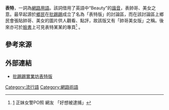 {{增加來源|time=2015-01-26T11:54:39+00:00}}

'''表特'''，一詞為[[網路用語|網路用語]]。該詞借用了英語中“Beauty”的[[諧音_(語言學)|諧音]]，表帥哥、美女之意。最早起源於[[鄉民_(網路用語)|鄉民]]在[[批踢踢實業坊|批踢踢]]成立了名為「表特版」的討論區，而在該討論區上鄉民會張貼帥哥、美女的圖片供人觀看、點評，故該版又有「帥哥美女版」之稱。後來亦可於[[Facebook|臉書]]上可見表特某某的專頁<ref>[https://tw.news.yahoo.com/%E6%AD%A3%E5%A6%B9%E5%A5%B3%E8%AD%A6po%E7%85%A7-%E7%B6%B2%E5%8F%8B-%E5%A5%BD%E6%83%B3%E8%A2%AB%E9%80%AE%E6%8D%95-220219560.html] 正妹女警PO照 網友 「好想被逮捕」</ref> 。

==參考來源==
 {{Reflist|3}}

==外部連結==
*[https://www.ptt.cc/bbs/Beauty/index.html 批踢踢實業坊表特版]


{{小作品}}
[[Category:流行語|Category:流行語]]
[[Category:網路術語|Category:網路術語]]